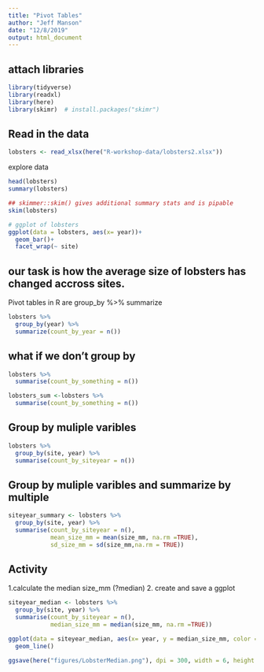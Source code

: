 ```yaml
---
title: "Pivot Tables"
author: "Jeff Manson"
date: "12/8/2019"
output: html_document
---
```


## attach libraries
```r
library(tidyverse)
library(readxl)
library(here)
library(skimr)  # install.packages("skimr")

```

## Read in the data

```r
lobsters <- read_xlsx(here("R-workshop-data/lobsters2.xlsx"))
```

explore data

```r
head(lobsters)
summary(lobsters)

## skimmer::skim() gives additional summary stats and is pipable
skim(lobsters)

# ggplot of lobsters
ggplot(data = lobsters, aes(x= year))+
  geom_bar()+
  facet_wrap(~ site)
```
## our task is how the average size of lobsters has changed accross sites.

Pivot tables in R are group_by %>% summarize
```r
lobsters %>% 
  group_by(year) %>% 
  summarize(count_by_year = n())
```

## what if we don't group by

```r
lobsters %>% 
  summarise(count_by_something = n())

lobsters_sum <-lobsters %>% 
  summarise(count_by_something = n())
```

## Group by muliple varibles

```r

lobsters %>% 
  group_by(site, year) %>% 
  summarise(count_by_siteyear = n())

```


## Group by muliple varibles and summarize by multiple

```r

siteyear_summary <- lobsters %>% 
  group_by(site, year) %>% 
  summarise(count_by_siteyear = n(),
            mean_size_mm = mean(size_mm, na.rm =TRUE),
            sd_size_mm = sd(size_mm,na.rm = TRUE))

```
## Activity

1.calculate the median size_mm (?median)
2. create and save a ggplot

```r
siteyear_median <- lobsters %>% 
  group_by(site, year) %>% 
  summarise(count_by_siteyear = n(),
            median_size_mm = median(size_mm, na.rm =TRUE))

ggplot(data = siteyear_median, aes(x= year, y = median_size_mm, color = site))+
  geom_line()

ggsave(here("figures/LobsterMedian.png"), dpi = 300, width = 6, height =4 )

```

